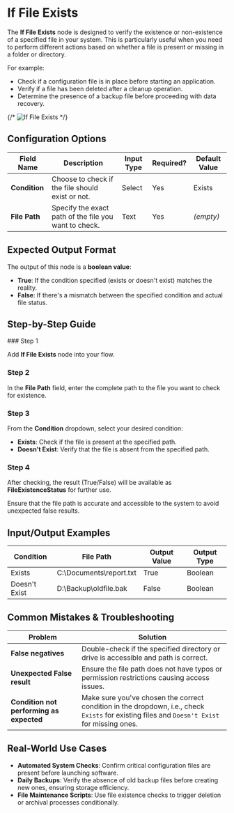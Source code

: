 
# If File Exists

The **If File Exists** node is designed to verify the existence or non-existence of a specified file in your system. This is particularly useful when you need to perform different actions based on whether a file is present or missing in a folder or directory.

For example:

- Check if a configuration file is in place before starting an application.
- Verify if a file has been deleted after a cleanup operation.
- Determine the presence of a backup file before proceeding with data recovery.

{/* ![If File Exists](./if-file-exists.png) */}

## Configuration Options

| Field Name    | Description                                           | Input Type | Required? | Default Value |
| ------------- | ----------------------------------------------------- | ---------- | --------- | ------------- |
| **Condition** | Choose to check if the file should exist or not.      | Select     | Yes       | Exists        |
| **File Path** | Specify the exact path of the file you want to check. | Text       | Yes       | _(empty)_     |

## Expected Output Format

The output of this node is a **boolean value**:

- **True**: If the condition specified (exists or doesn't exist) matches the reality.
- **False**: If there's a mismatch between the specified condition and actual file status.

## Step-by-Step Guide

<Steps>
### Step 1

Add **If File Exists** node into your flow.

### Step 2

In the **File Path** field, enter the complete path to the file you want to check for existence.

### Step 3

From the **Condition** dropdown, select your desired condition:

- **Exists**: Check if the file is present at the specified path.
- **Doesn't Exist**: Verify that the file is absent from the specified path.

### Step 4

After checking, the result (True/False) will be available as **FileExistenceStatus** for further use.

</Steps>

<Callout type="info" title="Tip">
  Ensure that the file path is accurate and accessible to the system to avoid
  unexpected false results.
</Callout>

## Input/Output Examples

| Condition     | File Path               | Output Value | Output Type |
| ------------- | ----------------------- | ------------ | ----------- |
| Exists        | C:\Documents\report.txt | True         | Boolean     |
| Doesn't Exist | D:\Backup\oldfile.bak   | False        | Boolean     |

## Common Mistakes & Troubleshooting

| Problem                                  | Solution                                                                                                                                     |
| ---------------------------------------- | -------------------------------------------------------------------------------------------------------------------------------------------- |
| **False negatives**                      | Double-check if the specified directory or drive is accessible and path is correct.                                                          |
| **Unexpected False result**              | Ensure the file path does not have typos or permission restrictions causing access issues.                                                   |
| **Condition not performing as expected** | Make sure you've chosen the correct condition in the dropdown, i.e., check `Exists` for existing files and `Doesn't Exist` for missing ones. |

## Real-World Use Cases

- **Automated System Checks**: Confirm critical configuration files are present before launching software.
- **Daily Backups**: Verify the absence of old backup files before creating new ones, ensuring storage efficiency.
- **File Maintenance Scripts**: Use file existence checks to trigger deletion or archival processes conditionally.
